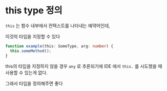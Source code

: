 # this type 정의

`this` 는 함수 내부에서 컨텍스트를 나타내는 예약어인데,

이것의 타입을 지정할 수 있다

```ts
function example(this: SomeType, arg: number) {
  this.someMethod();
}
```

this의 타입을 지정하지 않을 경우 `any` 로 추론되기에
IDE 에서 `this.` 를 시도했을 때 사용할 수 있는게 없다.

그래서 타입을 정의해주면 좋다